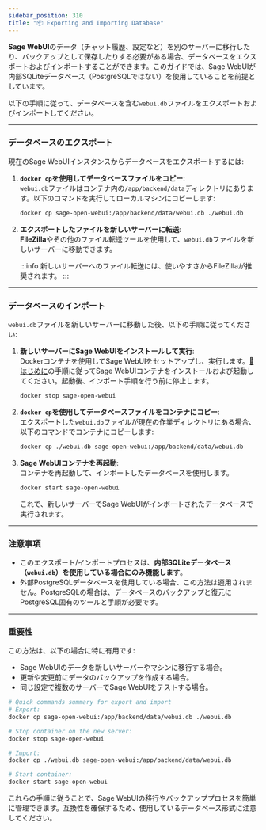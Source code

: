 ```yaml
---
sidebar_position: 310 
title: "📦 Exporting and Importing Database"
---
```


**Sage WebUI**のデータ（チャット履歴、設定など）を別のサーバーに移行したり、バックアップとして保存したりする必要がある場合、データベースをエクスポートおよびインポートすることができます。このガイドでは、Sage WebUIが内部SQLiteデータベース（PostgreSQLではない）を使用していることを前提としています。

以下の手順に従って、データベースを含む`webui.db`ファイルをエクスポートおよびインポートしてください。

---

### データベースのエクスポート

現在のSage WebUIインスタンスからデータベースをエクスポートするには:

1. **`docker cp`を使用してデータベースファイルをコピー**:  
   `webui.db`ファイルはコンテナ内の`/app/backend/data`ディレクトリにあります。以下のコマンドを実行してローカルマシンにコピーします:  
   ```bash
   docker cp sage-open-webui:/app/backend/data/webui.db ./webui.db
   ```

2. **エクスポートしたファイルを新しいサーバーに転送**:  
   **FileZilla**やその他のファイル転送ツールを使用して、`webui.db`ファイルを新しいサーバーに移動できます。

   :::info
   新しいサーバーへのファイル転送には、使いやすさからFileZillaが推奨されます。
   :::

---

### データベースのインポート

`webui.db`ファイルを新しいサーバーに移動した後、以下の手順に従ってください:

1. **新しいサーバーにSage WebUIをインストールして実行**:  
   Dockerコンテナを使用してSage WebUIをセットアップし、実行します。[🚀 はじめに](/getting-started)の手順に従ってSage WebUIコンテナをインストールおよび起動してください。起動後、インポート手順を行う前に停止します。
   ```bash
   docker stop sage-open-webui
   ```

2. **`docker cp`を使用してデータベースファイルをコンテナにコピー**:  
   エクスポートした`webui.db`ファイルが現在の作業ディレクトリにある場合、以下のコマンドでコンテナにコピーします:
   ```bash
   docker cp ./webui.db sage-open-webui:/app/backend/data/webui.db
   ```

3. **Sage WebUIコンテナを再起動**:  
   コンテナを再起動して、インポートしたデータベースを使用します。
   ```bash
   docker start sage-open-webui
   ```

   これで、新しいサーバーでSage WebUIがインポートされたデータベースで実行されます。

---

### 注意事項

- このエクスポート/インポートプロセスは、**内部SQLiteデータベース（`webui.db`）を使用している場合にのみ機能します**。
- 外部PostgreSQLデータベースを使用している場合、この方法は適用されません。PostgreSQLの場合は、データベースのバックアップと復元にPostgreSQL固有のツールと手順が必要です。

---

### 重要性

この方法は、以下の場合に特に有用です:

- Sage WebUIのデータを新しいサーバーやマシンに移行する場合。
- 更新や変更前にデータのバックアップを作成する場合。
- 同じ設定で複数のサーバーでSage WebUIをテストする場合。

```bash
# Quick commands summary for export and import
# Export:
docker cp sage-open-webui:/app/backend/data/webui.db ./webui.db

# Stop container on the new server:
docker stop sage-open-webui

# Import:
docker cp ./webui.db sage-open-webui:/app/backend/data/webui.db

# Start container:
docker start sage-open-webui
```

これらの手順に従うことで、Sage WebUIの移行やバックアッププロセスを簡単に管理できます。互換性を確保するため、使用しているデータベース形式に注意してください。
